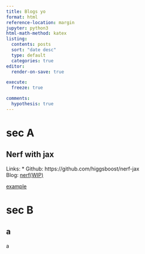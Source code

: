 ```yaml
---
title: Blogs yo 
format: html
reference-location: margin
jupyter: python3
html-math-method: katex
listing:
  contents: posts
  sort: "date desc"
  type: default
  categories: true
editor:
  render-on-save: true

execute: 
  freeze: true 

comments:
  hypothesis: true
---
```



# sec A
## Nerf with jax 
Links:
* Github: https://github.com/higgsboost/nerf-jax \
Blog: [nerf(WIP)](nerf/nerf.qmd)

[example](https://google.com){.external target="_blank"}

# sec B
## a
a